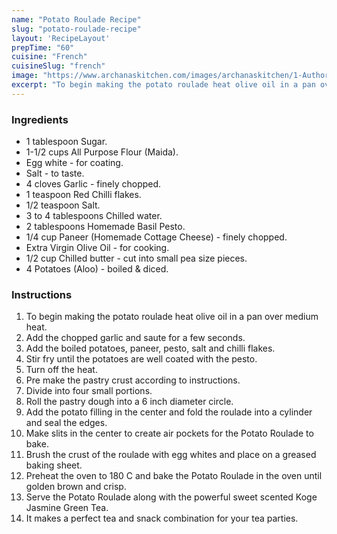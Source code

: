 ---
name: "Potato Roulade Recipe"
slug: "potato-roulade-recipe"
layout: 'RecipeLayout'
prepTime: "60"
cuisine: "French"
cuisineSlug: "french"
image: "https://www.archanaskitchen.com/images/archanaskitchen/1-Author/sibyl_sunitha/Potato_Roulade_Recipe.jpg"
excerpt: "To begin making the potato roulade heat olive oil in a pan over medium heat"
---

### Ingredients

- 1 tablespoon Sugar.
- 1-1/2 cups All Purpose Flour (Maida).
- Egg white - for coating.
- Salt - to taste.
- 4 cloves Garlic - finely chopped.
- 1 teaspoon Red Chilli flakes.
- 1/2 teaspoon Salt.
- 3 to 4 tablespoons Chilled water.
- 2 tablespoons Homemade Basil Pesto.
- 1/4 cup Paneer (Homemade Cottage Cheese) - finely chopped.
- Extra Virgin Olive Oil - for cooking.
- 1/2 cup Chilled butter - cut into small pea size pieces.
- 4 Potatoes (Aloo) - boiled & diced.

### Instructions

1. To begin making the potato roulade heat olive oil in a pan over medium heat.
1. Add the chopped garlic and saute for a few seconds.
1. Add the boiled potatoes, paneer, pesto, salt and chilli flakes.
1. Stir fry until the potatoes are well coated with the pesto.
1. Turn off the heat.
1. Pre make the pastry crust according to instructions.
1. Divide into four small portions.
1. Roll the pastry dough into a 6 inch diameter circle.
1. Add the potato filling in the center and fold the roulade into a cylinder and seal the edges.
1. Make slits in the center to create air pockets for the Potato Roulade to bake.
1.  Brush the crust of the roulade with egg whites and place on a greased baking sheet.
1. Preheat the oven to 180 C and bake the Potato Roulade in the oven until golden brown and crisp.
1. Serve the Potato Roulade along with the powerful sweet scented Koge Jasmine Green Tea.
1. It makes a perfect tea and snack combination for your tea parties.
